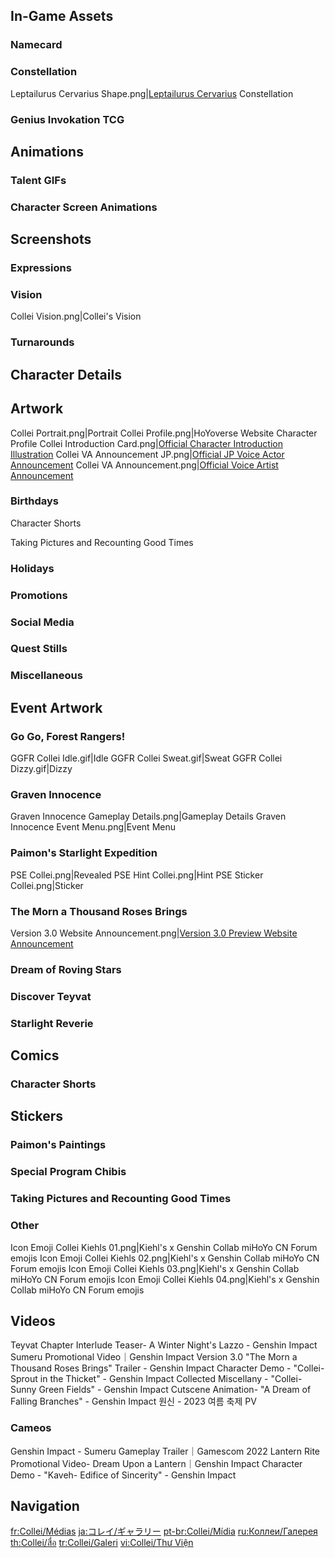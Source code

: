 {{CharacterTabs}}
{{TOC Limit}}
==In-Game Assets==
{{Assets}}

===Namecard===
{{Assets/Namecard|Good Virtue|Collei}}

===Constellation===
<gallery>Leptailurus Cervarius Shape.png|[[Leptailurus Cervarius]] Constellation</gallery>

===Genius Invokation TCG===
{{Main|Genius Invokation TCG}}
{{Genius Invokation TCG Cards by Featured Gallery}}

==Animations==
===Talent GIFs===
{{Talent Previews by Character|Collei}}

===Character Screen Animations===
{{Preview/CharacterAnimations}}

==Screenshots==
===Expressions===
{{Character Expression|Collei|Default|Smiley|Serious}}

===Vision===
<gallery>Collei Vision.png|Collei's Vision</gallery>

===Turnarounds===
{{Turnarounds}}

==Character Details==
{{Files by Character Gallery|Character Details|character=Collei}}

==Artwork==
<gallery>
Collei Portrait.png|Portrait
Collei Profile.png|HoYoverse Website Character Profile
Collei Introduction Card.png|[https://www.hoyolab.com/article/5918232 Official Character Introduction Illustration]
Collei VA Announcement JP.png|[https://twitter.com/Genshin_7/status/1546352845565280256 Official JP Voice Actor Announcement]
Collei VA Announcement.png|[https://twitter.com/GenshinImpact/status/1561594019225821184 Official Voice Artist Announcement]
</gallery>

===Birthdays===
{{Files by Character Gallery|Collei Birthday Artwork|character = Collei|not1=Character Shorts|not2=Taking Pictures and Recounting Good Times Images}}

;Character Shorts
{{Files by Character Gallery|Collei Birthday Artwork|character = Collei|not1=Character Birthday Artwork|not2=Taking Pictures and Recounting Good Times Images}}

;Taking Pictures and Recounting Good Times
{{Main|Taking Pictures and Recounting Good Times/Collei}}
{{Files by Character Gallery|Collei Birthday Artwork|character = Collei|not1=Character Shorts|not2=Character Birthday Artwork}}

===Holidays===
{{Files by Character Gallery|Holiday Artwork}}

===Promotions===
{{Files by Character Gallery|Promotional Artwork}}

===Social Media===
{{Files by Character Gallery|Social Media Celebration}}

===Quest Stills===
{{Files by Character Gallery|Quest Stills}}

===Miscellaneous===
{{Files by Character Gallery|Miscellaneous Artwork}}

==Event Artwork==
===Go Go, Forest Rangers!===
{{Main|Go Go, Forest Rangers!}}
<gallery>
GGFR Collei Idle.gif|Idle
GGFR Collei Sweat.gif|Sweat
GGFR Collei Dizzy.gif|Dizzy
</gallery>

===Graven Innocence===
{{Main|Graven Innocence}}
<gallery>
Graven Innocence Gameplay Details.png|Gameplay Details
Graven Innocence Event Menu.png|Event Menu
</gallery>

===Paimon's Starlight Expedition===
{{Main|Paimon's Starlight Expedition}}
<gallery>
PSE Collei.png|Revealed
PSE Hint Collei.png|Hint
PSE Sticker Collei.png|Sticker
</gallery>

===The Morn a Thousand Roses Brings===
{{Main|The Morn a Thousand Roses Brings}}
<gallery>
Version 3.0 Website Announcement.png|[https://twitter.com/GenshinImpact/status/1558664715244535808 Version 3.0 Preview Website Announcement]
</gallery>

===Dream of Roving Stars===
{{Main|Dream of Roving Stars}}
{{Files by Character Gallery|Dream of Roving Stars Images}}

===Discover Teyvat===
{{Main|Discover Teyvat}}
{{Files by Character Gallery|Discover Teyvat Images}}

===Starlight Reverie===
{{Main|Starlight Reverie}}
{{Files by Character Gallery|Starlight Reverie Images}}

==Comics==
===Character Shorts===
{{Files by Character Gallery|Character Shorts|character = Collei|not1=Collei Birthday Artwork}}

==Stickers==
===Paimon's Paintings===
{{Paimon's Paintings Images|Collei|nochar=1|nopplink=1}}

===Special Program Chibis===
{{Files by Character Gallery|Special Program Chibis}}

===Taking Pictures and Recounting Good Times===
{{Files by Character Gallery|Taking Pictures and Recounting Good Times Sprites}}

===Other===
<gallery>
Icon Emoji Collei Kiehls 01.png|Kiehl's x Genshin Collab miHoYo CN Forum emojis
Icon Emoji Collei Kiehls 02.png|Kiehl's x Genshin Collab miHoYo CN Forum emojis
Icon Emoji Collei Kiehls 03.png|Kiehl's x Genshin Collab miHoYo CN Forum emojis
Icon Emoji Collei Kiehls 04.png|Kiehl's x Genshin Collab miHoYo CN Forum emojis
</gallery>

==Videos==
<!-- Keep videos in chronological order. -->
<gallery>
Teyvat Chapter Interlude Teaser- A Winter Night's Lazzo - Genshin Impact
Sumeru Promotional Video｜Genshin Impact
Version 3.0 "The Morn a Thousand Roses Brings" Trailer - Genshin Impact
Character Demo - "Collei- Sprout in the Thicket" - Genshin Impact
Collected Miscellany - "Collei- Sunny Green Fields" - Genshin Impact
Cutscene Animation- "A Dream of Falling Branches" - Genshin Impact
원신 - 2023 여름 축제 PV
</gallery>

===Cameos===
<gallery>
Genshin Impact - Sumeru Gameplay Trailer｜Gamescom 2022
Lantern Rite Promotional Video- Dream Upon a Lantern｜Genshin Impact
Character Demo - "Kaveh- Edifice of Sincerity" - Genshin Impact
</gallery>
<!--
==References==
{{Reflist}}
-->

==Navigation==
{{Character Navbox|Gallery}}

[[fr:Collei/Médias]]
[[ja:コレイ/ギャラリー]]
[[pt-br:Collei/Mídia]]
[[ru:Коллеи/Галерея]]
[[th:Collei/สื่อ]]
[[tr:Collei/Galeri]]
[[vi:Collei/Thư Viện]]